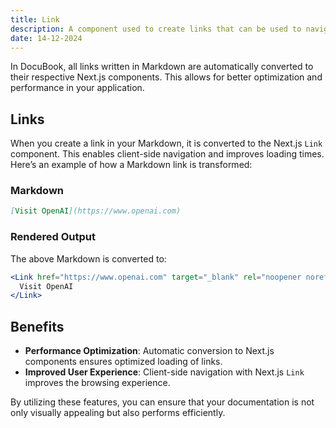 ```yaml
---
title: Link
description: A component used to create links that can be used to navigate to other pages.
date: 14-12-2024
---
```


In DocuBook, all links written in Markdown are automatically converted to their respective Next.js components. This allows for better optimization and performance in your application.

## Links

When you create a link in your Markdown, it is converted to the Next.js `Link` component. This enables client-side navigation and improves loading times. Here’s an example of how a Markdown link is transformed:

### Markdown

```markdown
[Visit OpenAI](https://www.openai.com)
```

### Rendered Output

The above Markdown is converted to:

```jsx
<Link href="https://www.openai.com" target="_blank" rel="noopener noreferrer">
  Visit OpenAI
</Link>
```

## Benefits

- **Performance Optimization**: Automatic conversion to Next.js components ensures optimized loading of links.
- **Improved User Experience**: Client-side navigation with Next.js `Link` improves the browsing experience.

By utilizing these features, you can ensure that your documentation is not only visually appealing but also performs efficiently.
